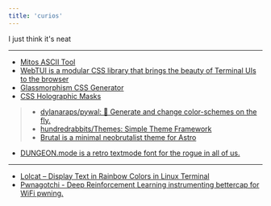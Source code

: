 ```yaml
---
title: 'curios'
---
```



<GlobalLayout path={url}>

I just think it's neat

---

- [Mitos ASCII Tool](https://mitos.shared.oxide.computer/)
- [WebTUI is a modular CSS library that brings the beauty of Terminal UIs to the browser ](https://webtui.ironclad.sh/)
- [Glassmorphism CSS Generator](https://hype4.academy/tools/glassmorphism-generator)
- [CSS Holographic Masks](https://codepen.io/HejChristian/pen/YPzLbYX)
> - [dylanaraps/pywal: 🎨 Generate and change color-schemes on the fly.](https://github.com/dylanaraps/pywal)
> - [hundredrabbits/Themes: Simple Theme Framework](https://github.com/hundredrabbits/Themes)
> - [Brutal is a minimal neobrutalist theme for Astro](https://astro.build/themes/details/brutal/)
- [DUNGEON.mode is a retro textmode font for the rogue in all of us.](https://datagoblin.itch.io/dungeonmode)

---

- [Lolcat – Display Text in Rainbow Colors in Linux Terminal](https://www.tecmint.com/lolcat-color-output-linux-terminal/)
- [Pwnagotchi - Deep Reinforcement Learning instrumenting bettercap for WiFi pwning.](https://pwnagotchi.ai/)

</GlobalLayout>